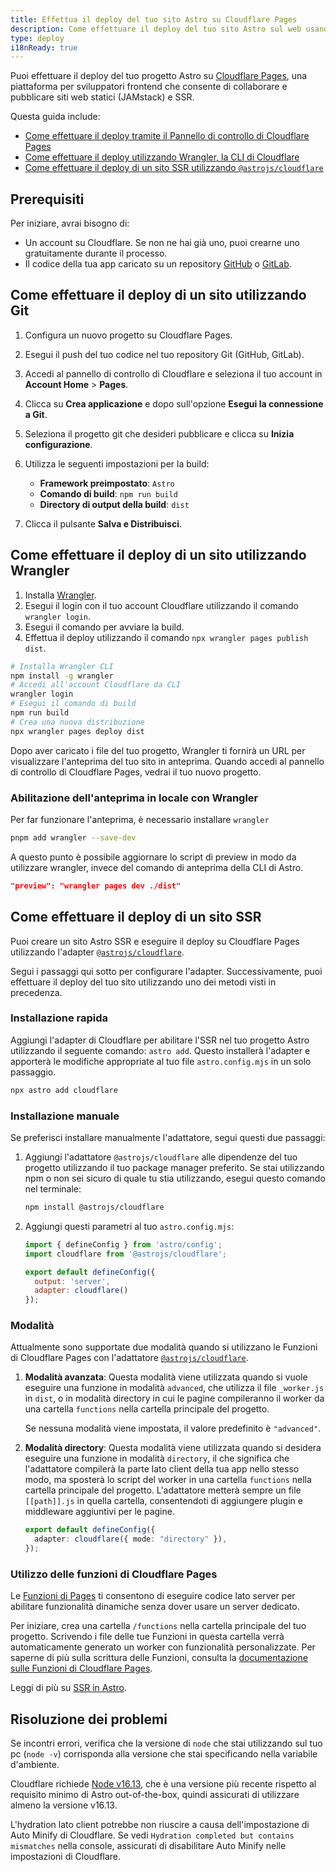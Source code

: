 ```yaml
---
title: Effettua il deploy del tuo sito Astro su Cloudflare Pages
description: Come effettuare il deploy del tuo sito Astro sul web usando Cloudflare Pages.
type: deploy
i18nReady: true
---
```


Puoi effettuare il deploy del tuo progetto Astro su [Cloudflare Pages](https://pages.cloudflare.com/), una piattaforma per sviluppatori frontend che consente di collaborare e pubblicare siti web statici (JAMstack) e SSR.

Questa guida include:

- [Come effettuare il deploy tramite il Pannello di controllo di Cloudflare Pages](#come-effettuare-il-deploy-di-un-sito-utilizzando-git)
- [Come effettuare il deploy utilizzando Wrangler, la CLI di Cloudflare](#come-effettuare-il-deploy-di-un-sito-utilizzando-wrangler)
- [Come effettuare il deploy di un sito SSR utilizzando `@astrojs/cloudflare`](#come-effettuare-il-deploy-di-un-sito-ssr)

## Prerequisiti

Per iniziare, avrai bisogno di:

- Un account su Cloudflare. Se non ne hai già uno, puoi crearne uno gratuitamente durante il processo.
- Il codice della tua app caricato su un repository [GitHub](https://github.com/) o [GitLab](https://about.gitlab.com/).

## Come effettuare il deploy di un sito utilizzando Git

1. Configura un nuovo progetto su Cloudflare Pages.
2. Esegui il push del tuo codice nel tuo repository Git (GitHub, GitLab).
3. Accedi al pannello di controllo di Cloudflare e seleziona il tuo account in **Account Home** > **Pages**.
4. Clicca su **Crea applicazione** e dopo sull'opzione **Esegui la connessione a Git**.
5. Seleziona il progetto git che desideri pubblicare e clicca su **Inizia configurazione**.
6. Utilizza le seguenti impostazioni per la build:

    - **Framework preimpostato**: `Astro`
    - **Comando di build**: `npm run build`
    - **Directory di output della build**: `dist`

7. Clicca il pulsante **Salva e Distribuisci**.

## Come effettuare il deploy di un sito utilizzando Wrangler

1. Installa [Wrangler](https://developers.cloudflare.com/workers/wrangler/get-started/).
2. Esegui il login con il tuo account Cloudflare utilizzando il comando `wrangler login`.
3. Esegui il comando per avviare la build.
4. Effettua il deploy utilizzando il comando `npx wrangler pages publish dist`.

```bash
# Installa Wrangler CLI
npm install -g wrangler
# Accedi all'account Cloudflare da CLI
wrangler login
# Esegui il comando di build
npm run build
# Crea una nuova distribuzione
npx wrangler pages deploy dist
```

Dopo aver caricato i file del tuo progetto, Wrangler ti fornirà un URL per visualizzare l'anteprima del tuo sito in anteprima. Quando accedi al pannello di controllo di Cloudflare Pages, vedrai il tuo nuovo progetto.

### Abilitazione dell'anteprima in locale con Wrangler

Per far funzionare l'anteprima, è necessario installare `wrangler`

```bash
pnpm add wrangler --save-dev
```

A questo punto è possibile aggiornare lo script di preview in modo da utilizzare wrangler, invece del comando di anteprima della CLI di Astro.


```json title="package.json"
"preview": "wrangler pages dev ./dist"
```

## Come effettuare il deploy di un sito SSR

Puoi creare un sito Astro SSR e eseguire il deploy su Cloudflare Pages utilizzando l'adapter [`@astrojs/cloudflare`](/it/guides/integrations-guide/cloudflare/).

Segui i passaggi qui sotto per configurare l'adapter. Successivamente, puoi effettuare il deploy del tuo sito utilizzando uno dei metodi visti in precedenza.

### Installazione rapida

Aggiungi l'adapter di Cloudflare per abilitare l'SSR nel tuo progetto Astro utilizzando il seguente comando: `astro add`. Questo installerà l'adapter e apporterà le modifiche appropriate al tuo file `astro.config.mjs` in un solo passaggio.

```bash
npx astro add cloudflare
```

### Installazione manuale

Se preferisci installare manualmente l'adattatore, segui questi due passaggi:

1. Aggiungi l'adattatore `@astrojs/cloudflare` alle dipendenze del tuo progetto utilizzando il tuo package manager preferito. Se stai utilizzando npm o non sei sicuro di quale tu stia utilizzando, esegui questo comando nel terminale:

    ```bash
    npm install @astrojs/cloudflare
    ```

2. Aggiungi questi parametri al tuo `astro.config.mjs`:

    ```js title="astro.config.mjs" ins={2, 5-6}
    import { defineConfig } from 'astro/config';
    import cloudflare from '@astrojs/cloudflare';

    export default defineConfig({
      output: 'server',
      adapter: cloudflare()
    });
    ```

### Modalità

Attualmente sono supportate due modalità quando si utilizzano le Funzioni di Cloudflare Pages con l'adattatore [`@astrojs/cloudflare`](https://github.com/withastro/astro/tree/main/packages/integrations/cloudflare#readme).

1. **Modalità avanzata**: Questa modalità viene utilizzata quando si vuole eseguire una funzione in modalità `advanced`, che utilizza il file `_worker.js` in `dist`, o in modalità directory in cui le pagine compileranno il worker da una cartella `functions` nella cartella principale del progetto.

   Se nessuna modalità viene impostata, il valore predefinito è `"advanced"`.

2. **Modalità directory**: Questa modalità viene utilizzata quando si desidera eseguire una funzione in modalità `directory`, il che significa che l'adattatore compilerà la parte lato client della tua app nello stesso modo, ma sposterà lo script del worker in una cartella `functions` nella cartella principale del progetto. L'adattatore metterà sempre un file `[[path]].js` in quella cartella, consentendoti di aggiungere plugin e middleware aggiuntivi per le pagine.

    ```ts title="astro.config.mjs" "directory"
    export default defineConfig({
      adapter: cloudflare({ mode: "directory" }),
    });
    ```
### Utilizzo delle funzioni di Cloudflare Pages

Le [Funzioni di Pages](https://developers.cloudflare.com/pages/platform/functions/) ti consentono di eseguire codice lato server per abilitare funzionalità dinamiche senza dover usare un server dedicato.

Per iniziare, crea una cartella `/functions` nella cartella principale del tuo progetto. Scrivendo i file delle tue Funzioni in questa cartella verrà automaticamente generato un worker con funzionalità personalizzate. Per saperne di più sulla scrittura delle Funzioni, consulta la [documentazione sulle Funzioni di Cloudflare Pages](https://developers.cloudflare.com/pages/platform/functions/).

<ReadMore>Leggi di più su [SSR in Astro](/it/guides/server-side-rendering/).</ReadMore>

## Risoluzione dei problemi

Se incontri errori, verifica che la versione di `node` che stai utilizzando sul tuo pc (`node -v`) corrisponda alla versione che stai specificando nella variabile d'ambiente.

Cloudflare richiede [Node v16.13](https://miniflare.dev/get-started/cli#installation), che è una versione più recente rispetto al requisito minimo di Astro out-of-the-box, quindi assicurati di utilizzare almeno la versione v16.13.

L'hydration lato client potrebbe non riuscire a causa dell'impostazione di Auto Minify di Cloudflare. Se vedi `Hydration completed but contains mismatches` nella console, assicurati di disabilitare Auto Minify nelle impostazioni di Cloudflare.
